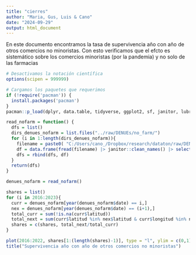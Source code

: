 ```yaml
---
title: "cierres"
author: "Maria, Gus, Luis & Cano"
date: "2024-09-29"
output: html_document
---
```


En este documento encontramos la tasa de supervivencia año con año de otros comercios no minoristas. Con esto verificamos que el efcto es sistemático sobre los comercios minoristas (por la pandemia) y no solo de las farmacias

``` R
# Desactivamos la notación científica
options(scipen = 999999)

# Cargamos los paquetes que requerimos
if (!require('pacman')) {
  install.packages('pacman')
}
pacman::p_load(dplyr, data.table, tidyverse, ggplot2, sf, janitor, lubridate)

```

```R
read_nofarm = function() {
  dfs = list()
  dirs_denues_nofarm = list.files("../raw/DENUEs/no_farm/")
  for (i in 1:length(dirs_denues_nofarm)){
    filename = paste0( "C:/Users/cano_/Dropbox/research/dataton/raw/DENUEs/no_farm/", dirs_denues_nofarm[i], "/denue_00_46111_csv/conjunto_de_datos/denue_inegi_46111_.csv")
    df = data.frame(fread(filename) |> janitor::clean_names() |> select(nom_estab, per_ocu, entidad, cve_ent, municipio, cve_mun, localidad, manzana, tipo_vial, latitud, longitud, codigo_act, fecha_alta) |> mutate(date = make_date(year = as.numeric(substr(dirs_denues_nofarm[i], 18, 19)) + 2000, month = as.numeric(substr(dirs_denues_nofarm[i], 16, 17)), day = 1)))
    dfs = rbind(dfs, df)
  }
  return(dfs)
}

denues_nofarm = read_nofarm()

```

``` R
shares = list()
for (i in 2016:2023){
  curr = denues_nofarm[year(denues_nofarm$date) == i,]
  nex = denues_nofarm[year(denues_nofarm$date) == (i+1),]
  total_curr = sum(!is.na(curr$latitud))
  total_next = sum(curr$latitud %in% nex$latitud & curr$longitud %in% nex$longitud)
  shares = c(shares, total_next/total_curr)
}

plot(2016:2022, shares[1:(length(shares)-1)], type = "l", ylim = c(0,1))
title("Supervivencia año con año de otros comercios no minoristas")

```


